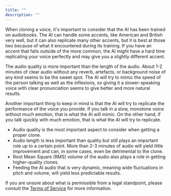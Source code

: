 ```yaml
---
title: ""
description: ""
---
```


When cloning a voice, it's important to consider that the AI has been trained on audiobooks. The AI can handle some accents, like American and British very well, but it can also replicate many other accents, but it is best at those two because of what it encountered during its training. If you have an accent that falls outside of the more common, the AI might have a hard time replicating your voice perfectly and may give you a slightly different accent.

The audio quality is more important than the length of the audio. About 1-2 minutes of clear audio without any reverb, artefacts, or background noise of any kind seems to be the sweet spot. The AI will try to mimic the speed of the person talking as well as the inflexions, so giving it a slower-speaking voice with clear pronunciation seems to give better and more natural results.

Another important thing to keep in mind is that the AI will try to replicate the performance of the voice you provide. If you talk in a slow, monotone voice without much emotion, that is what the AI will mimic. On the other hand, if you talk quickly with much emotion, that is what the AI will try to replicate.

- Audio quality is the most important aspect to consider when getting a proper clone.
- Audio length is less important than quality but still plays an important role up to a certain point. More than 2-3 minutes of audio will yield little improvement and can, in some cases, even be detrimental to the clone.
- Root Mean Square (RMS) volume of the audio also plays a role in getting higher-quality clones.
- Feeding the AI audio that is very dynamic, meaning wide fluctuations in pitch and volume, will yield less predictable results.

If you are unsure about what is permissible from a legal standpoint, please consult the [Terms of Service](https://beta.elevenlabs.io/terms) for more information.